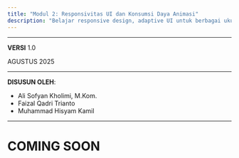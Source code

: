```yaml
---
title: "Modul 2: Responsivitas UI dan Konsumsi Daya Animasi"
description: "Belajar responsive design, adaptive UI untuk berbagai ukuran layar, animasi yang efisien, dan optimasi konsumsi daya di Flutter."
---
```


---

**VERSI** 1.0

AGUSTUS 2025

---

**DISUSUN OLEH**:

- Ali Sofyan Kholimi, M.Kom.
- Faizal Qadri Trianto
- Muhammad Hisyam Kamil

---

# COMING SOON
